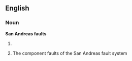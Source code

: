 ==English==
===Noun===
'''San Andreas faults'''
# {{plural of|San Andreas fault}}
# {{geology}} The component faults of the San Andreas fault system